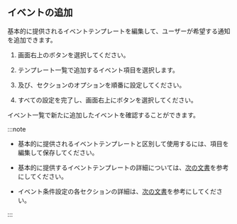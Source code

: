 ## イベントの追加

基本的に提供されるイベントテンプレートを編集して、ユーザーが希望する通知を追加できます。

1. 画面右上の<Cmdname sid="add_alert_setting" className="uitext" />ボタンを選択してください。

2. テンプレート一覧で追加するイベント項目を選択します。

3. <Cmdname sid="TTL07363" className="uitext" />及び<Cmdname sid="TTL07363" className="uitext" />、<Cmdname sid="TTL07364" className="uitext" />セクションのオプションを順番に設定してください。

4. すべての設定を完了し、画面右上に<Cmdname sid="save" className="uitext" />ボタンを選択してください。

イベント一覧で新たに追加したイベントを確認することができます。

:::note

- 基本的に提供されるイベントテンプレートと区別して使用するには、<Cmdname sid="event_title" className="uitext" />項目を編集して保存してください。

- 基本的に提供するイベントテンプレートの詳細については、[次の文書](#basic-template)を参考にしてください。

- イベント条件設定の各セクションの詳細は、[次の文書](#modify-event)を参考にしてください。

:::

